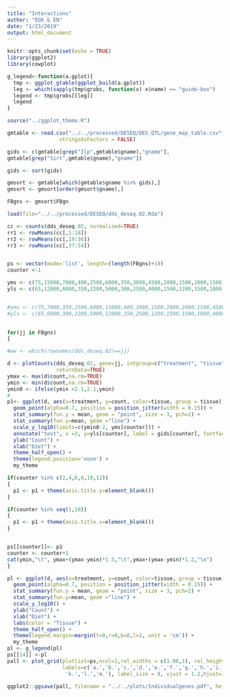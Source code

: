 ```yaml
---
title: "Interactions"
author: "EGK & EN"
date: "1/23/2019"
output: html_document
---
```


```r
knitr::opts_chunk$set(echo = TRUE)
library(ggplot2)
library(cowplot)

g_legend<-function(a.gplot){
  tmp <- ggplot_gtable(ggplot_build(a.gplot))
  leg <- which(sapply(tmp$grobs, function(x) x$name) == "guide-box")
  legend <- tmp$grobs[[leg]]
  legend
}

source("../ggplot_theme.R")


```

```r
gmtable <- read.csv("../../processed/DESEQ/DEG_QTL/gene_map_table.csv", 
                 stringsAsFactors = FALSE)

gids <- c(gmtable[grep("Ilp",gmtable$gname),"gname"],
gmtable[grep("Sirt",gmtable$gname),"gname"])

gids <- sort(gids)

gmsort <- gmtable[which(gmtable$gname %in% gids),]
gmsort <- gmsort[order(gmsort$gname),]

FBgns <- gmsort$FBgn

load(file="../../processed/DESEQ/dds_deseq.02.Rda")

cc <- counts(dds_deseq.02, normalized=TRUE)
rr1 <- rowMeans(cc[,1:18])
rr2 <- rowMeans(cc[,19:36])
rr3 <- rowMeans(cc[,37:54])


ps <- vector(mode='list', length=(length(FBgns)+1))
counter <-1

yms <- c(75,15000,7000,400,2500,6000,350,3000,4500,2000,1500,2000,1500)
yls <- c(65,12000,6000,350,2200,5000,300,2500,4000,1500,1200,1500,1000)


#yms <- c(75,7000,350,2500,6000,15000,400,3000,1500,2000,2000,1500,4500)
#yls <- c(65,6000,300,2200,5000,12000,350,2500,1200,1500,1500,1000,4000)

  
for(jj in FBgns)
{

#ww <- which(rownames(dds_deseq.02)==jj)

d <- plotCounts(dds_deseq.02, gene=jj, intgroup=c("treatment", "tissue"), 
                returnData=TRUE)
ymax <- max(d$count,na.rm=TRUE)
ymin <- min(d$count,na.rm=TRUE)
ymin0 <- ifelse(ymin <2.1,2.1,ymin) 
#
p1<- ggplot(d, aes(x=treatment, y=count, color=tissue, group = tissue)) + 
  geom_point(alpha=0.7, position = position_jitter(width = 0.15)) +
  stat_summary(fun.y = mean, geom = "point", size = 3, pch=2) +
  stat_summary(fun.y=mean, geom ="line") + 
  scale_y_log10(limits=c(ymin0-2, yms[counter])) +
  annotate("text", x =3, y=yls[counter], label = gids[counter], fontface=3, color="grey30") +
  ylab("Count") +
  xlab("Diet") +
  theme_half_open() +
  theme(legend.position='none') +
  my_theme

if(counter %in% c(2,4,6,8,10,12))
{
  p1 <- p1 + theme(axis.title.y=element_blank())  
}

if(counter %in% seq(1,10))
{
  p1 <- p1 + theme(axis.title.x=element_blank())  
}


ps[[counter]]<- p1
counter <- counter+1
cat(ymin,"\t", ymax+(ymax-ymin)*1.5,"\t",ymax+(ymax-ymin)*1.2,"\n")
}

pl <- ggplot(d, aes(x=treatment, y=count, color=tissue, group = tissue)) + 
  geom_point(alpha=0.7, position = position_jitter(width = 0.15)) +
  stat_summary(fun.y = mean, geom = "point", size = 3, pch=2) +
  stat_summary(fun.y=mean, geom ="line") + 
  scale_y_log10() +
  ylab("Count") +
  xlab("Diet") +
  labs(color = "Tissue") +
  theme_half_open() +
  theme(legend.margin=margin(t=0,r=0,b=0,l=2, unit = 'cm')) +
  my_theme
pl <- g_legend(pl)
ps[[14]] <-pl 
pall <- plot_grid(plotlist=ps,ncol=2,rel_widths = c(1.08,1), rel_heights = c(rep(1,5),1.1,1.1),
                  labels=c('a.','b.','c.','d.','e.','f.','g.','h.','i.','j.',
                   'k.','l.','m.'), label_size = 9, vjust = 1.2,hjust=1.2)

ggplot2::ggsave(pall, filename = "../../plots/Individualgenes.pdf", height = 10, width=3.5)
```
